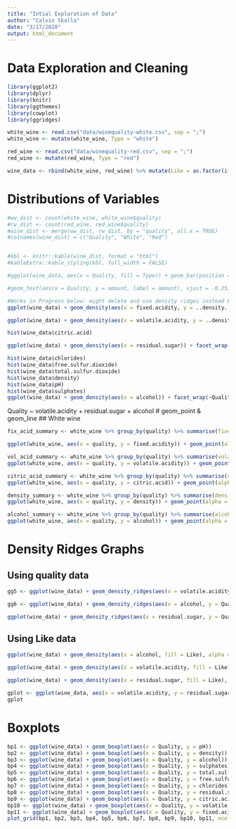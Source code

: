 ```yaml
---
title: "Intial Exploration of Data"
author: "Calvin Skalla"
date: "3/17/2020"
output: html_document
---
```


# Data Exploration and Cleaning
```r
library(ggplot2)
library(dplyr)
library(knitr)
library(ggthemes)
library(cowplot)
library(ggridges)

white_wine <- read.csv("data/winequality-white.csv", sep = ";")
white_wine <- mutate(white_wine, Type = "white") 

red_wine <- read.csv("data/winequality-red.csv", sep = ";")
red_wine <- mutate(red_wine, Type = "red")

wine_data <- rbind(white_wine, red_wine) %>% mutate(Like = as.factor(ifelse(quality >5, "good", "bad")), Quality = as.factor(quality)) %>% select(-quality)


```

# Distributions of Variables
```r
#ww_dist <- count(white_wine, white_wine$quality)
#rw_dist <- count(red_wine, red_wine$quality)
#wine_dist <- merge(ww_dist, rw_dist, by = "quality", all.x = TRUE)
#colnames(wine_dist) = c("Quality", "White", "Red")


#kbl <- knitr::kable(wine_dist, format = "html")
#kableExtra::kable_styling(kbl, full_width = FALSE)

#ggplot(wine_data, aes(x = Quality, fill = Type)) + geom_bar(position = "stack") + geom_text(aes(y = agreggated$amount, data = agreggated))

#geom_text(aes(x = Quality, y = amount, label = amount), vjust = -0.25)

#Works in Progress below: might delete and use density ridges instead because of readability
ggplot(wine_data) + geom_density(aes(x = fixed.acidity, y = ..density..)) + facet_wrap(~Quality)

ggplot(wine_data) + geom_density(aes(x = volatile.acidity, y = ..density..)) + facet_wrap(~Quality)

hist(wine_data$citric.acid)

ggplot(wine_data) + geom_density(aes(x = residual.sugar)) + facet_wrap(~Quality)

hist(wine_data$chlorides)
hist(wine_data$free.sulfur.dioxide)
hist(wine_data$total.sulfur.dioxide)
hist(wine_data$density)
hist(wine_data$pH)
hist(wine_data$sulphates)
ggplot(wine_data) + geom_density(aes(x = alcohol)) + facet_wrap(~Quality)

```

Quality ~ volatile.acidity + residual.sugar + alcohol
#  geom_point & geom_line
## White wine
```r
fix_acid_summary <- white_wine %>% group_by(quality) %>% summarise(fixed.acidity = mean(fixed.acidity))

ggplot(white_wine, aes(x = quality, y = fixed.acidity)) + geom_point(alpha = 1/10, position = position_jitter(height = 0.2, width = 0.2)) + geom_line(data = fix_acid_summary, size = 2) + geom_point(data = fix_acid_summary, size = 4, color = "maroon")

vol_acid_summary <- white_wine %>% group_by(quality) %>% summarise(volatile.acidity = mean(volatile.acidity))
ggplot(white_wine, aes(x = quality, y = volatile.acidity)) + geom_point(alpha = 1/10, position = position_jitter(height = 0.2, width = 0.2)) + geom_line(data = vol_acid_summary, size = 2) + geom_point(data = vol_acid_summary, size = 4, color = "maroon")

citric_acid_summary <- white_wine %>% group_by(quality) %>% summarise(citric.acid = mean(citric.acid))
ggplot(white_wine, aes(x = quality, y = citric.acid)) + geom_point(alpha = 1/10, position = position_jitter(height = 0.2, width = 0.2)) + geom_line(data = citric_acid_summary, size = 2) + geom_point(data = citric_acid_summary, size = 4, color = "maroon")

density_summary <- white_wine %>% group_by(quality) %>% summarise(density = mean(density))
ggplot(white_wine, aes(x = quality, y = density)) + geom_point(alpha = 1/10, position = position_jitter(height = 0.2, width = 0.2)) + geom_line(data = density_summary, size = 2) + geom_point(data = density_summary, size = 4, color = "maroon")

alcohol_summary <- white_wine %>% group_by(quality) %>% summarise(alcohol = mean(alcohol))
ggplot(white_wine, aes(x = quality, y = alcohol)) + geom_point(alpha = 1/10, position = position_jitter(height = 0.2, width = 0.2)) + geom_line(data = alcohol_summary, size = 2) + geom_point(data = alcohol_summary, size = 4, color = "maroon")
```

# Density Ridges Graphs
## Using quality data
```r
gg5 <- ggplot(wine_data) + geom_density_ridges(aes(x = volatile.acidity, y = Quality))

gg6 <- ggplot(wine_data) + geom_density_ridges(aes(x = alcohol, y = Quality))

ggplot(wine_data) + geom_density_ridges(aes(x = residual.sugar, y = Quality))

```

## Using Like data
```r
ggplot(wine_data) + geom_density(aes(x = alcohol, fill = Like), alpha = 0.2)

ggplot(wine_data) + geom_density(aes(x = volatile.acidity, fill = Like), alpha = 0.2)

ggplot(wine_data) + geom_density(aes(x = residual.sugar, fill = Like), alpha = 0.2)
```


```r
gplot <- ggplot(wine_data, aes(x = volatile.acidity, y = residual.sugar, color = alcohol)) + geom_point(data = white_wine, color = "grey80") + geom_point(size = 2.5) + facet_wrap(~Quality)
gplot
```


# Boxplots
```r
bp1 <- ggplot(wine_data) + geom_boxplot(aes(x = Quality, y = pH))
bp2 <- ggplot(wine_data) + geom_boxplot(aes(x = Quality, y = density))
bp3 <- ggplot(wine_data) + geom_boxplot(aes(x = Quality, y = alcohol))
bp4 <- ggplot(wine_data) + geom_boxplot(aes(x = Quality, y = sulphates))
bp5 <- ggplot(wine_data) + geom_boxplot(aes(x = Quality, y = total.sulfur.dioxide))
bp6 <- ggplot(wine_data) + geom_boxplot(aes(x = Quality, y = free.sulfur.dioxide))
bp7 <- ggplot(wine_data) + geom_boxplot(aes(x = Quality, y = chlorides))
bp8 <- ggplot(wine_data) + geom_boxplot(aes(x = Quality, y = residual.sugar))
bp9 <- ggplot(wine_data) + geom_boxplot(aes(x = Quality, y = citric.acid))
bp10 <- ggplot(wine_data) + geom_boxplot(aes(x = Quality, y = volatile.acidity))
bp11 <- ggplot(wine_data) + geom_boxplot(aes(x = Quality, y = fixed.acidity))
plot_grid(bp1, bp2, bp3, bp4, bp5, bp6, bp7, bp8, bp9, bp10, bp11, ncol = 3)

```


